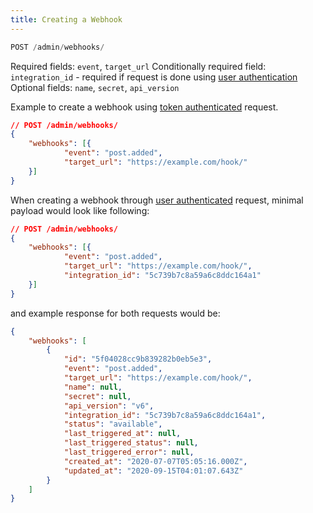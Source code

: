 ```yaml
---
title: Creating a Webhook
---
```


```js
POST /admin/webhooks/
```

Required fields: `event`, `target_url` Conditionally required field: `integration_id` - required if request is done using [user authentication](#user-authentication) Optional fields: `name`, `secret`, `api_version`

Example to create a webhook using [token authenticated](#token-authentication) request.
<RequestExample>
```json
// POST /admin/webhooks/
{
    "webhooks": [{
            "event": "post.added",
            "target_url": "https://example.com/hook/"
    }]
}
```
</RequestExample>

When creating a webhook through [user authenticated](#user-authentication) request, minimal payload would look like following:

```json
// POST /admin/webhooks/
{
    "webhooks": [{
            "event": "post.added",
            "target_url": "https://example.com/hook/",
            "integration_id": "5c739b7c8a59a6c8ddc164a1"
    }]
}
```

and example response for both requests would be:
<ResponseExample>
```json
{
    "webhooks": [
        {
            "id": "5f04028cc9b839282b0eb5e3",
            "event": "post.added",
            "target_url": "https://example.com/hook/",
            "name": null,
            "secret": null,
            "api_version": "v6",
            "integration_id": "5c739b7c8a59a6c8ddc164a1",
            "status": "available",
            "last_triggered_at": null,
            "last_triggered_status": null,
            "last_triggered_error": null,
            "created_at": "2020-07-07T05:05:16.000Z",
            "updated_at": "2020-09-15T04:01:07.643Z"
        }
    ]
}
```
</ResponseExample>